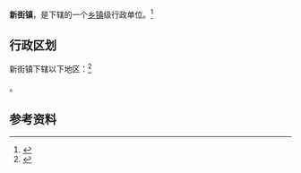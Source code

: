 {{中国乡级行政区|32/09/81/113/000}}

'''新街镇'''，是{{PRC admin/fullname|32/09/81/113/000|3}}下辖的一个[[乡镇|乡镇]]级行政单位。<ref>{{PRC admin/ref sgc|{{PRC admin/parent|32/09/81/113/000}}}}</ref>

== 行政区划 ==

新街镇下辖以下地区：<ref>{{PRC admin/ref sgc|32/09/81/113/000}}</ref>

{{PRC admin/children|32/09/81/113/000}}。

== 参考资料 ==

{{reflist}}

{{行政区划小作品}}
{{PRC admin/navcat|32/09/81/113/000}}